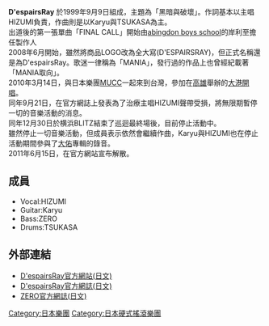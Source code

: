 {{Infobox musical artist <!-- See Wikipedia:WikiProject_Musicians -->
| Name                = D'espairsRay
| Img                 = D'espairsRay Jrock revolution.jpg
| Img_capt            = D'espairsRay, 2007
| Img_size            = 280px
| Landscape           = 
| Background          = group_or_band
| Origin              = [[日本|日本]]
| Years_active        = 1999年－2011
| Label               = [[環球音樂|環球音樂]]
| URL                 = [http://www.despairsray.jp]
| Current_members     = HIZUMI<br>Karyu<br>ZERO<br>TSUKASA
}}

'''D'espairsRay'''
於1999年9月9日組成，主題為「黑暗與破壞」。作詞基本以主唱HIZUMI負責，作曲則是以Karyu與TSUKASA為主。<br>
出道後的第一張單曲「FINAL CALL」開始由[[abingdon_boys_school|abingdon boys school]]的岸利至擔任製作人<br>2008年6月開始，雖然將商品LOGO改為全大寫(D'ESPAIRSRAY)，但正式名稱還是為D'espairsRay。歌迷一律稱為「MANIA」，發行過的作品上也曾經紀載著「MANIA取向」。<br>

2010年3月14日，與日本樂團[[MUCC|MUCC]]一起來到台灣，參加在[[高雄|高雄]]舉辦的[[大港開唱|大港開唱]]。<br>
同年9月21日，在官方網誌上發表為了治療主唱HIZUMI聲帶受損，將無限期暫停一切的音樂活動的消息。<br>同年12月30日於横浜BLITZ結束了巡迴最終場後，目前停止活動中。<br>
雖然停止一切音樂活動，但成員表示依然會繼續作曲，Karyu與HIZUMI也在停止活動期間參與了[[大佑|大佑]]專輯的錄音。<br>
2011年6月15日，在官方網站宣布解散。

== 成員 ==
*Vocal:HIZUMI
*Guitar:Karyu
*Bass:ZERO
*Drums:TSUKASA

== 外部連結 ==
*[https://web.archive.org/web/20081216050731/http://www.despairsray.jp/ D'espairsRay官方網站(日文)]
*[http://ameblo.jp/sw-despaisray/ D'espairsRay官方網誌(日文)]{{dead link|date=2017年11月 |bot=InternetArchiveBot |fix-attempted=yes }}
*[http://ameblo.jp/deepthink/ ZERO官方網誌(日文)]{{Wayback|url=http://ameblo.jp/deepthink/ |date=20110523111346 }}
{{Authority control}}
{{DEFAULTSORT:D'espairsRay}}
[[Category:日本樂團|Category:日本樂團]]
[[Category:日本硬式搖滾樂團|Category:日本硬式搖滾樂團]]